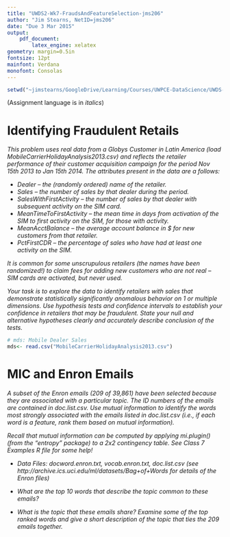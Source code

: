 ```yaml
---
title: "UWDS2-Wk7-FraudsAndFeatureSelection-jms206"
author: "Jim Stearns, NetID=jms206"
date: "Due 3 Mar 2015"
output: 
    pdf_document:
        latex_engine: xelatex
geometry: margin=0.5in
fontsize: 12pt
mainfont: Verdana
monofont: Consolas
---
```


```r
setwd("~jimstearns/GoogleDrive/Learning/Courses/UWPCE-DataScience/UWDS-Repo-JimStearns206/Course2_Methods/Week07")
```
(Assignment language is in _italics_)

# Identifying Fraudulent Retails

_This problem uses real data from a Globys Customer in Latin America (load MobileCarrierHolidayAnalysis2013.csv) and reflects the retailer performance of their customer acquisition campaign for the period Nov 15th 2013 to Jan 15th 2014.  The attributes present in the data are a follows:_

* _Dealer – the (randomly ordered) name of the retailer._
* _Sales – the number of sales by that dealer during the period._
* _SalesWithFirstActivity – the number of sales by that dealer with subsequent activity on the SIM card._
* _MeanTimeToFirstActivity – the mean time in days from activation of the SIM to first activity on the SIM, for those with activity._
* _MeanAcctBalance – the average account balance in $ for new customers from that retailer._
* _PctFirstCDR – the percentage of sales who have had at least one activity on the SIM._

_It is common for some unscrupulous retailers (the names have been randomized!) to claim fees for adding new customers who are not real – SIM cards are activated, but never used._

_Your task is to explore the data to identify retailers with sales that demonstrate statistically significantly anomalous behavior on 1 or multiple dimensions. Use hypothesis tests and confidence intervals to establish your confidence in retailers that may be fraudulent.  State your null and alternative hypotheses clearly and accurately describe conclusion of the tests._
    
    
```r
# mds: Mobile Dealer Sales
mds<- read.csv("MobileCarrierHolidayAnalysis2013.csv")

```

# MIC and Enron Emails

_A subset of the Enron emails (209 of 39,861) have been selected because they are associated with a particular topic. The ID numbers of the emails are contained in doc.list.csv. Use mutual information to identify the words most strongly associated with the emails listed in doc.list.csv (i.e., if each word is a feature, rank them based on mutual information)._ 

_Recall that mutual information can be computed by applying mi.plugin() (from the “entropy” package) to a 2x2 contingency table.  See Class 7 Examples R file for some help!_

* _Data Files: docword.enron.txt, vocab.enron.txt, doc.list.csv (see http://archive.ics.uci.edu/ml/datasets/Bag+of+Words for details of the Enron files)_

* _What are the top 10 words that describe the topic common to these emails? _
* _What is the topic that these emails share? Examine some of the top ranked words and give a short description of the topic that ties the 209 emails together._
